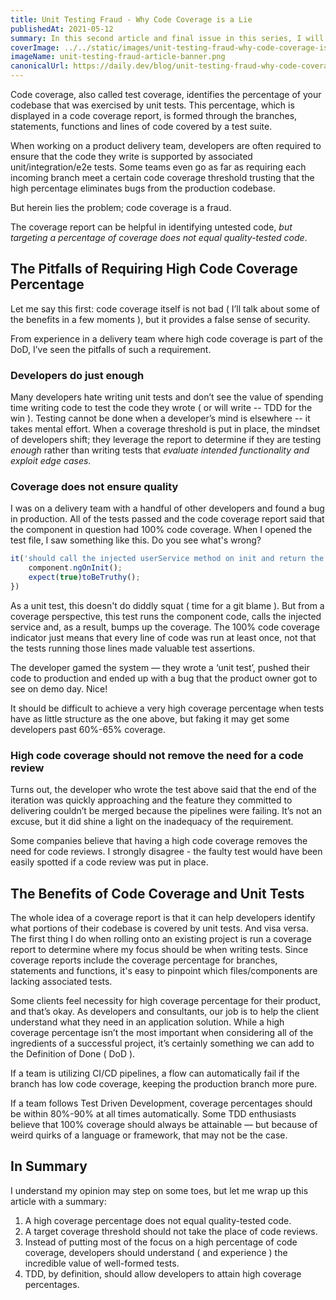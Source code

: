 ```yaml
---
title: Unit Testing Fraud - Why Code Coverage is a Lie
publishedAt: 2021-05-12
summary: In this second article and final issue in this series, I will add the dynamic content injection and will get you familiar with GitHub Action workflows!
coverImage: ../../static/images/unit-testing-fraud-why-code-coverage-is-a-lie/unit-testing-fraud-article-banner.png
imageName: unit-testing-fraud-article-banner.png
canonicalUrl: https://daily.dev/blog/unit-testing-fraud-why-code-coverage-is-a-lie
---
```


Code coverage, also called test coverage, identifies the percentage of your codebase that was exercised by unit tests. This percentage, which is displayed in a code coverage report, is formed through the branches, statements, functions and lines of code covered by a test suite.

When working on a product delivery team, developers are often required to ensure that the code they write is supported by associated unit/integration/e2e tests. Some teams even go as far as requiring each incoming branch meet a certain code coverage threshold trusting that the high percentage eliminates bugs from the production codebase.

But herein lies the problem; code coverage is a fraud.

The coverage report can be helpful in identifying untested code, _but targeting a percentage of coverage does not equal quality-tested code_.

## The Pitfalls of Requiring High Code Coverage Percentage

Let me say this first: code coverage itself is not bad ( I’ll talk about some of the benefits in a few moments ), but it provides a false sense of security.

From experience in a delivery team where high code coverage is part of the DoD, I’ve seen the pitfalls of such a requirement.

### Developers do just enough

Many developers hate writing unit tests and don’t see the value of spending time writing code to test the code they wrote ( or will write -- TDD for the win ). Testing cannot be done when a developer’s mind is elsewhere -- it takes mental effort. When a coverage threshold is put in place, the mindset of developers shift; they leverage the report to determine if they are testing _enough_ rather than writing tests that _evaluate intended functionality and exploit edge cases_.

### Coverage does not ensure quality

I was on a delivery team with a handful of other developers and found a bug in production. All of the tests passed and the code coverage report said that the component in question had 100% code coverage. When I opened the test file, I saw something like this. Do you see what's wrong?

```js
it('should call the injected userService method on init and return the credentials', () => {
	component.ngOnInit();
	expect(true)toBeTruthy();
})
```

As a unit test, this doesn't do diddly squat ( time for a git blame ). But from a coverage perspective, this test runs the component code, calls the injected service and, as a result, bumps up the coverage. The 100% code coverage indicator just means that every line of code was run at least once, not that the tests running those lines made valuable test assertions.

The developer gamed the system — they wrote a ‘unit test’, pushed their code to production and ended up with a bug that the product owner got to see on demo day. Nice!

It should be difficult to achieve a very high coverage percentage when tests have as little structure as the one above, but faking it may get some developers past 60%-65% coverage.

### High code coverage should not remove the need for a code review

Turns out, the developer who wrote the test above said that the end of the iteration was quickly approaching and the feature they committed to delivering couldn’t be merged because the pipelines were failing. It’s not an excuse, but it did shine a light on the inadequacy of the requirement.

Some companies believe that having a high code coverage removes the need for code reviews. I strongly disagree - the faulty test would have been easily spotted if a code review was put in place.

## The Benefits of Code Coverage and Unit Tests

The whole idea of a coverage report is that it can help developers identify what portions of their codebase is covered by unit tests. And visa versa. The first thing I do when rolling onto an existing project is run a coverage report to determine where my focus should be when writing tests. Since coverage reports include the coverage percentage for branches, statements and functions, it's easy to pinpoint which files/components are lacking associated tests.

Some clients feel necessity for high coverage percentage for their product, and that’s okay. As developers and consultants, our job is to help the client understand what they need in an application solution. While a high coverage percentage isn’t the most important when considering all of the ingredients of a successful project, it’s certainly something we can add to the Definition of Done ( DoD ).

If a team is utilizing CI/CD pipelines, a flow can automatically fail if the branch has low code coverage, keeping the production branch more pure.

If a team follows Test Driven Development, coverage percentages should be within 80%-90% at all times automatically. Some TDD enthusiasts believe that 100% coverage should always be attainable — but because of weird quirks of a language or framework, that may not be the case.

## In Summary

I understand my opinion may step on some toes, but let me wrap up this article with a summary:

1. A high coverage percentage does not equal quality-tested code.
2. A target coverage threshold should not take the place of code reviews.
3. Instead of putting most of the focus on a high percentage of code coverage, developers should understand ( and experience ) the incredible value of well-formed tests.
4. TDD, by definition, should allow developers to attain high coverage percentages.

